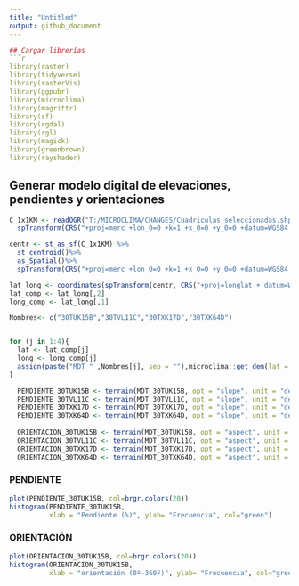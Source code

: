 ```yaml
---
title: "Untitled"
output: github_document
---
```


```r
## Cargar librerías
```r
library(raster)
library(tidyverse)
library(rasterVis)
library(ggpubr)
library(microclima)
library(magrittr)
library(sf)
library(rgdal)
library(rgl)
library(magick)
library(greenbrown)
library(rayshader)
```

## Generar modelo digital de elevaciones, pendientes y orientaciones

```r
C_1x1KM <- readOGR("T:/MICROCLIMA/CHANGES/Cuadriculas_seleccionadas.shp") %>%
  spTransform(CRS("+proj=merc +lon_0=0 +k=1 +x_0=0 +y_0=0 +datum=WGS84 +units=m +no_defs"))

centr <- st_as_sf(C_1x1KM) %>%
  st_centroid()%>%
  as_Spatial()%>%
  spTransform(CRS("+proj=merc +lon_0=0 +k=1 +x_0=0 +y_0=0 +datum=WGS84 +units=m +no_defs"))

lat_long <- coordinates(spTransform(centr, CRS("+proj=longlat + datum=WGS84")))
lat_comp <- lat_long[,2]
long_comp <- lat_long[,1]

Nombres<- c("30TUK15B","30TVL11C","30TXK17D","30TXK64D")


for (j in 1:4){
  lat <- lat_comp[j]
  long <- long_comp[j]
  assign(paste("MDT_" ,Nombres[j], sep = ""),microclima::get_dem(lat = lat, long = long, resolution = 30))
}

  PENDIENTE_30TUK15B <- terrain(MDT_30TUK15B, opt = "slope", unit = "degrees", neighbors = 8)
  PENDIENTE_30TVL11C <- terrain(MDT_30TVL11C, opt = "slope", unit = "degrees", neighbors = 8)
  PENDIENTE_30TXK17D <- terrain(MDT_30TXK17D, opt = "slope", unit = "degrees", neighbors = 8)
  PENDIENTE_30TXK64D <- terrain(MDT_30TXK64D, opt = "slope", unit = "degrees", neighbors = 8)
  
  ORIENTACION_30TUK15B <- terrain(MDT_30TUK15B, opt = "aspect", unit = "degrees", neighbors = 8)
  ORIENTACION_30TVL11C <- terrain(MDT_30TVL11C, opt = "aspect", unit = "degrees", neighbors = 8)
  ORIENTACION_30TXK17D <- terrain(MDT_30TXK17D, opt = "aspect", unit = "degrees", neighbors = 8)
  ORIENTACION_30TXK64D <- terrain(MDT_30TXK64D, opt = "aspect", unit = "degrees", neighbors = 8)
```
### PENDIENTE
```r
plot(PENDIENTE_30TUK15B, col=brgr.colors(20))
histogram(PENDIENTE_30TUK15B,
          xlab = "Pendiente (%)", ylab= "Frecuencia", col="green")
```

### ORIENTACIÓN
```r
plot(ORIENTACION_30TUK15B, col=brgr.colors(20))
histogram(ORIENTACION_30TUK15B,
          xlab = "orientación (0º-360º)", ylab= "Frecuencia", col="green")
```